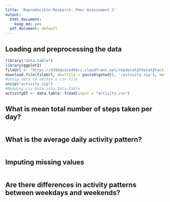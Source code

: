 ```yaml
---
title: 'Reproducible Research: Peer Assessment 1'
output:
  html_document:
    keep_md: yes
  pdf_document: default
---
```


## Loading and preprocessing the data

```r
library("data.table")
library(ggplot2)
fileUrl <- "https://d396qusza40orc.cloudfront.net/repdata%2Fdata%2Factivity.zip"
download.file(fileUrl, destfile = paste0(getwd(), '/activity.zip'), method = "curl")
#Unzip data to obtain a csv file
unzip("activity.zip")
#Reading csv Data into Data.Table
activityDT <- data.table::fread(input = "activity.csv")
```


## What is mean total number of steps taken per day?

```r

```


## What is the average daily activity pattern?

```r

```

## Imputing missing values

```r

```

## Are there differences in activity patterns between weekdays and weekends?

```r

```
